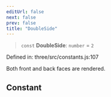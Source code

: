 ```yaml
---
editUrl: false
next: false
prev: false
title: "DoubleSide"
---
```


> `const` **DoubleSide**: `number` = `2`

Defined in: three/src/constants.js:107

Both front and back faces are rendered.

## Constant
